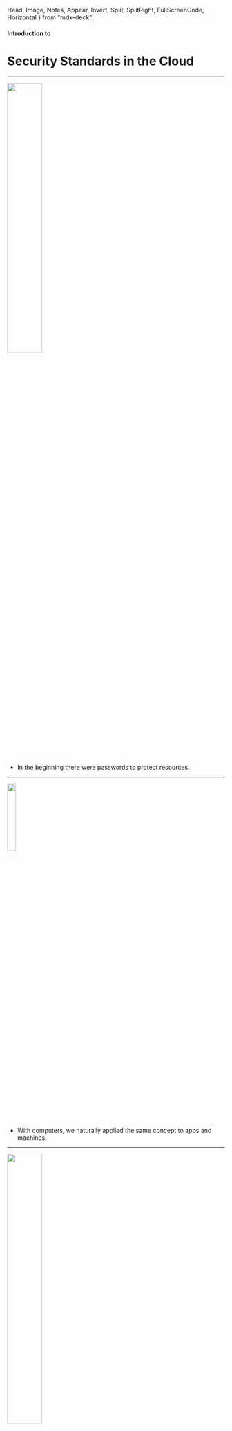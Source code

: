 


  Head,
  Image,
  Notes,
  Appear,
  Invert,
  Split,
  SplitRight,
  FullScreenCode,
  Horizontal
} from "mdx-deck";

#### Introduction to

# Security Standards in the Cloud

---


<img src={login} width="40%" />

<Notes>

- In the beginning there were passwords to protect resources.

</Notes>

---


<img src={computer} width="20%" />

<Notes>

- With computers, we naturally applied the same concept to apps and machines.

</Notes>

---


<img src={domain} width="40%" />

<Notes>

- With the Internet, we realized that letting apps and machines handle authentication on their own was a bad idea.
  - lots of duplicated passwords and lots of logins
- The first authentication protocols appeared, such as Kerberos.
  - The problem with these protocols was that authentication was centralized on domain controllers.
  - Users, apps and services needed to be under the same organization.

</Notes>

---


<img src={saml} width="60%" />

<Notes>

- Big IT players assembled a committee to solve the problem. The solution was SAML
- With SAML, a user that belonged to company A could consume a service on company B in a reliable way and without requiring companies to duplicate user profile
- The protocol was conceived in a way that enabled the service provider (company B in this
  case) to validate the user identity on the fly
- Problem with SAML is that it is heavily based on XML, verbose and fragile (changing order of nodes would invalidate tokens)
- It ended up being used in the business world. Very powerful but kinda too big for the purpose in the consumer world.

</Notes>

---


<img src={oauth2} width="20%" />

<Notes>

- The OAuth protocol was created specifically to handle delegated authorization scenarios, like when you let a random application post something on Facebook as if it was you.
- It is a standard that provides authorization in the cloud with consent.
- However, it got so much traction that developers started using it to do things it was not created to do, like handling end-user authentication.

</Notes>

---


<img src={openidconnect} width="20%" />

<Notes>
 - OpenID Connect is a concrete standard protocol for authenticating end users derived on top of the oAuth 2.0 framework/protocol. As such is also called a profile of OAuth 2.0. There are others.
 - It extends OAuth 2.0 by providing an identity layer for authentication. It's tiny, adds some 5-10% the the OAuth flows.
 - It allows cloud based applications to retrieve identity information along with details about the authentication event. 
 - Enables SSO for mobile and web based apps.

</Notes>

---

#### How OAuth 2.0 works

# from passwords to tokens

---

# Authentication vs. Authorization

<Notes>

- Authentication is the process of confirming the identity of an entity (e.g., a user)
- An authentication process usually relies on some form of proof. For example, if you go to the bank and try to withdraw money from your account, the clerk might ask you for an ID (an official document) to check who you are.
- In contrast, authorization refers to the process of verifying what entities can access, or what actions they
  can perform.

</Notes>

---


<img src={tickets} width="50%" />

<Notes>

For a concrete example, imagine a situation where some people get tickets for a concert. In this case,
more often than not, the establishment will not be interested in their identity (i.e., on who they are). What
they care about is whether they are authorized or not to attend the show. To prove that they have the right
to be there, instead of using an ID or a passport, they would use a ticket that contains no information
about you.

</Notes>

---


<img src={oauth2slide} width="100%" />

<Notes>

- It uses REST architectural style and JSON to request and retrieve tokens to grant access to cloud resources.
- It can securely issue and validate tokens for services on the Internet.

</Notes>

---

# OAuth 2.0 Roles


<img src={oauth_participants_roles} width="100%" />

<Notes>

- The Resource Owner, or user. Who owns the data.
- The Client application. Who wants to manipulate the user data. Eg. a web or mobile app.
- The Authorization Server issues access tokens to the Client app, which are used to request access to the user data.
- The Resource Server retrieves the user data, if the owner authorizes it.

</Notes>

---


<img src={oauthflow1} width="50%" />

<Notes>

- This is what should happen for the Client App to obtain an access token and to be able to access a protected resource, such an API endpoint, a particular address etc.
- In order to obtain this access token, the Client needs to present a valid grant type to the authorization server.
- Also reffered to as flows, the participants interact through them.

</Notes>

---

# Grant Types


<Appear>
  <img src={grant_types} width="50%" />
</Appear>

<Notes>

The most common ones are Authorization code and implicit. Widely used for web and mobile apps.
They are both called redirect flows, because they operate through Redirect URLs.

</Notes>

---

# The Authorization Code Flow

<ul>
  <li>Client prepares and sends an Authentication Request</li>

<Highlighter language="http">{`HTTP/1.1 302 Found
Location: https://auth.server.co.uk/authorize?
          response_type=code
          &scope=myapi-read myapi-write
          &client_id=s6BhdRkqt3
          &state=bunnies
          &redirect_uri=http://client.example.org/cb
`}</Highlighter>
</ul>

<Notes>

The client initiates the code flow by redirecting the browser to the authorisation server with an authorisation request.

The authorisation request parameters are encoded in the URI query:

- response_type: set to code to indicate an authorisation code flow.
- scope: specifies the scope of the requested token. If omitted the authorisation server may assume some default scope.
- client_id: the identifier of the client at the authorisation server. This identifier is assigned when the client is registered with the authorisation server, via the client registration API, a developer console, or some other method.
- state: optional opaque value set by the client to maintain state between request and callback.
- redirect_uri: the client callback URI for the authorisation response. If omitted the authorisation server will assume the default registered redirection URI for the client.

</Notes>

---


# The Authorization Code Flow

<ul>
  <li>Authorization Server Authenticates the End-User and obtains consent</li>

<img src={login_consent} width="100%" />

</ul>

<Notes>
  At the authorisation server, the user will typically be authenticated by
  checking if they have a valid session (established by a browser cookie), and
  in the absence of that, by prompting the user to login. After that the server
  will determine if the client is to be authorised or not, by asking the user
  for their consent, by applying a rule or policy, or by some other mean.
</Notes>

---

# The Authorization Code Flow

<ul>
  <li>
    Authorization Server sends back to the Client with an Authorization Code
  </li>
  <Highlighter language="http">{`HTTP/1.1 302 Found
Location: https://client.example.org/cb?
          code=SplxlOBeZQQYbYS6WxSbIA
          &state=bunnies`}</Highlighter>
</ul>

<Notes>
The authorisation server will then call the client redirect_uri with an authorisation code (on success) or an error code (if access was denied, or some other error occurred, such a malformed request was detected).

The client must validate the state parameter, and use the code to proceed to the next step - exchanging the code for the access token.

</Notes>

---

# The Authorization Code Flow

<ul>
  <li>Client requests a response using the Authorization Code at the Tokenn Endpoint</li>

<Highlighter language="http">{`POST /token HTTP/1.1
    Host: auth.server.co.uk
    Content-Type: application/x-www-form-urlencoded
    Authorization: Basic czZCaGRSa3F0MzpnWDFmQmF0M2JW
    grant_type=authorization_code
    &code=SplxlOBeZQQYbYS6WxSbIA
    &redirect_uri=https://client.example.org/cb`}</Highlighter>

</ul>

<Notes>
The authorisation code is an intermediate credential, which encodes the authorisation obtained at step 1. It is therefore opaque to the client and only has meaning to the authorisation server. To retrieve the access token the client must submit the code to the authorisation server, but this time with a direct back-channel request. This is done for two reasons:

- To authenticate confidential clients with the authorisation server before revealing the token;
- To deliver the token straight to the client, thus avoid exposing it to the browser.

The code-for-token exchange happens at the token endpoint of the authorisation server:

</Notes>

---

# The Authorization Code Flow

<ul>
    <li>Client receives a response that contains an Access Token in the response body</li>

<Highlighter language="http">{`HTTP/1.1 200 OK
Content-Type: application/json
Cache-Control: no-store
Pragma: no-cache
{
  "access_token" : "SlAV32hkKG",
  "token_type"   : "Bearer",
  "expires_in"   : 3600,
  "scope"        : "myapi-read myapi-write"
}`}</Highlighter>

</ul>

<Notes>
On success the authorisation server will return a JSON object with the issued access token:

The expires_in parameter informs the client for how many seconds the access token will be valid. The scope parameter what powers the token actually has, as some of the originally requested scope values may have been denied or others, not-explicitly requested, granted.

The JSON object can include an optional refresh token, which lets the client obtain a new access token from the authorisation server without having to repeat the code flow.

</Notes>

---

## Finally:

<Highlighter language="http">{`GET /resource/v1 HTTP/1.1
Host: api.example.org
Authorization: Bearer SlAV32hkKG`}</Highlighter>

<Notes>

The access tokens in OAuth 2.0 are commonly of type bearer, meaning the client just needs to pass the token with each request. The HTTP Authorization header is the recommended method.

If the resource server determines the token to be valid and not expired, it will proceed with servicing the request.

Else, it will return an appropriate error in a HTTP WWW-Authenticate response header.

</Notes>

---

## The Authorization Code Flow:

<ul>
  <li>Client prepares and sends an Authentication Request</li>
  <Appear>
    <li>Authorization Server Authenticates the End-User and obtains consent</li>
    <li>
      Authorization Server sends back to the Client with an Authorization Code
    </li>
    <li>
      Client requests a response using the Authorization Code at the Token
      Endpoint
    </li>
    <li>
      Client receives a response that contains an Access Token in the response
      body
    </li>
  </Appear>
</ul>

---

# The Implicit Flow

<ul>
  <li>Client prepares and sends an Authentication Request</li>

<Highlighter language="http">{`HTTP/1.1 302 Found
Location: https://auth.server.co.uk/authorize?
          response_type=token 
          &scope=myapi-read myapi-write
          &client_id=s6BhdRkqt3
          &state=bunnies
          &redirect_uri=http://client.example.org/cb
`}</Highlighter>
</ul>

Just like the <i>Authorization Code flow</i>, but response_type set to <code>token</code> instead of <code>code</code>

---

# The Implicit Flow

<ul>
  <li>Client prepares and sends Authentication Request</li>
  <Appear>
    <li>Authorization Server Authenticates the End-User</li>
    <li>Authorization Server obtains End-User Consent/Authorization</li>
    <li>Authorization Server sends an Access Token</li>

  </Appear>
</ul>

---

# OpenID Connect

---

# The ID Token

<Highlighter language="http">{`eyJhbGciOiJSUzI1NiIsImtpZCI6IjFlOWdkazcifQ.ewogImlzc
    yI6ICJodHRwOi8vc2VydmVyLmV4YW1wbGUuY29tIiwKICJzdWIiOiAiMjQ4Mjg5
    NzYxMDAxIiwKICJhdWQiOiAiczZCaGRSa3F0MyIsCiAibm9uY2UiOiAibi0wUzZ
    fV3pBMk1qIiwKICJleHAiOiAxMzExMjgxOTcwLAogImlhdCI6IDEzMTEyODA5Nz
    AKfQ.ggW8hZ1EuVLuxNuuIJKX_V8a_OMXzR0EHR9R6jgdqrOOF4daGU96Sr_P6q
    Jp6IcmD3HP99Obi1PRs-cwh3LO-p146waJ8IhehcwL7F09JdijmBqkvPeB2T9CJ
    NqeGpe-gccMg4vfKjkM8FcGvnzZUN4_KSP0aAp1tOJ1zZwgjxqGByKHiOtX7Tpd
    QyHE5lcMiKPXfEIQILVq0pc_E2DzL7emopWoaoZTF_m0_N0YzFC6g6EJbOEoRoS
    K5hoDalrcvRYLSrQAZZKflyuVCyixEoV9GfNQC3_osjzw2PAithfubEEBLuVVk4
    XUVrWOLrLl0nx7RkKU8NXNHq-rvKMzqg`}</Highlighter>

<Notes>

Features of the ID token:

- Asserts the identity of the user, called subject in OpenID (sub).
- Specifies the issuing authority (iss).
- Is generated for a particular audience, i.e. client (aud).
- May contain a nonce (nonce).
- May specify when (auth_time) and how, in terms of strength (acr), the user was authenticated.
- Has an issue (iat) and expiration time (exp).
- May include additional requested details about the subject, such as name and email address.
- Is digitally signed, so it can be verified by the intended recipients.
- May optionally be encrypted for confidentiality.

The ID token statements, or claims, are packaged in a simple JSON object.
The ID token header, claims JSON and signature are encoded into a base 64 URL-safe string, for easy passing arround, for example as URL parameter.

</Notes>

---

# JWT


<img src={jwt} width="40%" />

<Notes>
    The ID token statements, or claims, are packaged in a simple JSON object.
    
    The ID token header, claims JSON and signature are encoded into a base 64 URL-safe string, for easy passing arround, for example as URL parameter.

    The ID token resembles the concept of an identity card, in a standard JWT format, signed by the OpenID Provider (OP). To obtain one the client needs to send the user to their OP with an authentication request.

</Notes>

---

# New words, same thing


<img src={op_rp} width="50%" />

<Notes>

- OpenID Connect Provider (OP): OAuth 2.0 Authorization Server that is capable of authenticating the end-user and providing claims to a Relying Party about the authentication event and the end-user.
- Relying Party (RP): OAuth 2.0 Client application that requires end-user authentication and claims from an OpenID Connect Provider.
- Entity: Something that has a separate and distinct existence and that can be identified in a context. An end-user is one example of an entity.

</Notes>

---

# Claims and Scope

---

# Required Claims

<Highlighter language="http">{`{
  "aud"       : "client-12345",
  "iss"       : "https://autz.service.org",
  "exp"       : 1311281970,
  "iat"       : 1311280970,
  "sub"       : "alice"
}`}</Highlighter>

---

# Defaults scope and claims


<img src={claims_scope} width="40%" />

---

# OIDC - Authorization Code Flow

<ul>
  <li>Client prepares and sends an Authentication Request</li>

<Highlighter language="http">{`HTTP/1.1 302 Found
Location: https://auth.server.co.uk/authorize?
          response_type=code
          &scope=openid profile whatever
          &client_id=s6BhdRkqt3
          &state=bunnies
          &redirect_uri=http://client.example.org/cb
`}</Highlighter>
</ul>


---


# OIDC - Authorization Code Flow

<ul>
  <li>Client prepares and sends an Authentication Request</li>
  <Appear>
    <li>Authorization Server Authenticates the End-User and obtains consent</li>
    <li>
      Authorization Server sends back to the Client with an Authorization Code
    </li>
    <li>
      Client requests a response using the Authorization Code at the Token
      Endpoint
    </li>
    <li>
      Client receives a response that contains an ID Token and Access Token in
      the response body
    </li>
    <li>
      Client validates the ID token and retrieves the End-User's Subject
      Identifier.
    </li>
  </Appear>
</ul>


---

# OIDC - The Implicit Flow

<ul>
  <li>Client prepares and sends an Authentication Request</li>

<Highlighter language="http">{`HTTP/1.1 302 Found
Location: https://auth.server.co.uk/authorize?
          response_type=id_token token 
          &scope=openid profile whatever
          &client_id=s6BhdRkqt3
          &state=bunnies
          &redirect_uri=http://client.example.org/cb
`}</Highlighter>
</ul>

Just like the <i>Authorization Code flow</i>, but <code>response_type</code> set to <code>id_token</code> instead of <code>code</code>

Optionally, <code>token</code> in the <code>response_type</code> asks also for an <code>Access token</code> 

---



# OIDC - Implicit Flow

<ul>
     <li>Client prepares and sends Authentication Request</li>

  <Appear>
    <li>Authorization Server Authenticates the End-User</li>
    <li>Authorization Server obtains End-User Consent/Authorization</li>
    <li>Authorization Server sends an ID Token and, if requested, an Access Token</li>
    <li>
      Client validates the ID token and retrieves the End-User's Subject
      Identifier.
    </li>
  </Appear>
</ul>

---

# Secure delegated access

### with OpenID Connect (OIDC)

---

# The end

